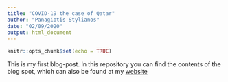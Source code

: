 ```yaml
---
title: "COVID-19 the case of Qatar"
author: "Panagiotis Stylianos"
date: "02/09/2020"
output: html_document
---
```


```r
knitr::opts_chunk$set(echo = TRUE)
```

This is my first blog-post. In this repository you can find the contents of the blog spot, which can also be found at my [website](https://panagiotis-stylianos.netlify.app)